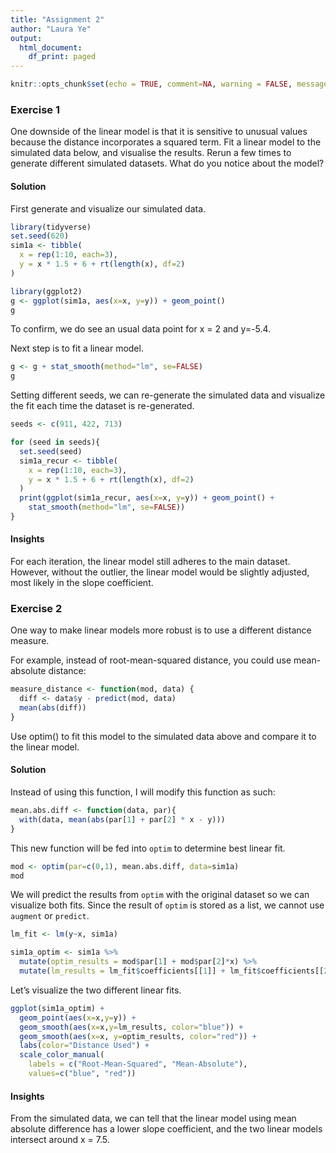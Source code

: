 ```yaml
---
title: "Assignment 2"
author: "Laura Ye"
output:
  html_document:
    df_print: paged
---
```


```r
knitr::opts_chunk$set(echo = TRUE, comment=NA, warning = FALSE, message = FALSE)
```

### Exercise 1 

One downside of the linear model is that it is sensitive to unusual values because the distance incorporates a squared term. Fit a linear model to the simulated data below, and visualise the results. Rerun a few times to generate different simulated datasets. What do you notice about the model?

#### Solution

First generate and visualize our simulated data.

```r
library(tidyverse)
set.seed(620)
sim1a <- tibble(
  x = rep(1:10, each=3),
  y = x * 1.5 + 6 + rt(length(x), df=2)
)

library(ggplot2)
g <- ggplot(sim1a, aes(x=x, y=y)) + geom_point()
g
```

To confirm, we do see an usual data point for x = 2 and y=-5.4.

Next step is to fit a linear model.

```r
g <- g + stat_smooth(method="lm", se=FALSE)
g
```

Setting different seeds, we can re-generate the simulated data and visualize the fit each time the dataset is re-generated.

```r
seeds <- c(911, 422, 713)

for (seed in seeds){
  set.seed(seed)
  sim1a_recur <- tibble(
    x = rep(1:10, each=3),
    y = x * 1.5 + 6 + rt(length(x), df=2)
  )
  print(ggplot(sim1a_recur, aes(x=x, y=y)) + geom_point() +
    stat_smooth(method="lm", se=FALSE))
}
```

#### Insights

For each iteration, the linear model still adheres to the main dataset. However, without the outlier, the linear model would be slightly adjusted, most likely in the slope coefficient.

### Exercise 2

One way to make linear models more robust is to use a different distance measure. 

For example, instead of root-mean-squared distance, you could use mean-absolute distance:

```r
measure_distance <- function(mod, data) {
  diff <- data$y - predict(mod, data)
  mean(abs(diff))
}
```

Use optim() to fit this model to the simulated data above and compare it to the linear model.

#### Solution

Instead of using this function, I will modify this function as such:

```r
mean.abs.diff <- function(data, par){
  with(data, mean(abs(par[1] + par[2] * x - y)))
}
```

This new function will be fed into ```optim``` to determine best linear fit.

```r
mod <- optim(par=c(0,1), mean.abs.diff, data=sim1a)
mod
```

We will predict the results from ```optim``` with the original dataset so we can visualize both fits. Since the result of ```optim``` is stored as a list, we cannot use ```augment``` or ```predict```.

```r
lm_fit <- lm(y~x, sim1a)

sim1a_optim <- sim1a %>%
  mutate(optim_results = mod$par[1] + mod$par[2]*x) %>%
  mutate(lm_results = lm_fit$coefficients[[1]] + lm_fit$coefficients[[2]]*x)
```

Let's visualize the two different linear fits.

```r
ggplot(sim1a_optim) + 
  geom_point(aes(x=x,y=y)) +
  geom_smooth(aes(x=x,y=lm_results, color="blue")) +
  geom_smooth(aes(x=x, y=optim_results, color="red")) + 
  labs(color="Distance Used") +
  scale_color_manual(
    labels = c("Root-Mean-Squared", "Mean-Absolute"), 
    values=c("blue", "red"))
```

#### Insights

From the simulated data, we can tell that the linear model using mean absolute difference has a lower slope coefficient, and the two linear models intersect around x = 7.5.